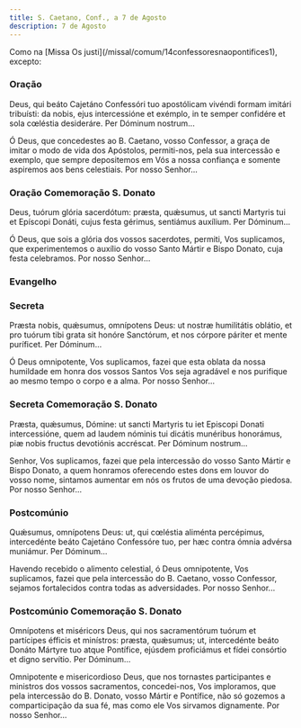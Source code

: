 ```yaml
---
title: S. Caetano, Conf., a 7 de Agosto
description: 7 de Agosto
---
```


<aside>
  Como na [Missa Os justi](/missal/comum/14confessoresnaopontifices1), excepto:
</aside>


### Oração

<div class="side-by-side not-content">

Deus, qui beáto Cajetáno Confessóri tuo apostólicam vivéndi formam imitári
    tribuísti: da nobis, ejus intercessióne et exémplo, in te semper confidére
    et sola cœléstia desideráre. Per Dóminum nostrum...

Ó Deus, que concedestes ao B. Caetano, vosso Confessor, a graça de imitar o
    modo de vida dos Apóstolos, permiti-nos, pela sua intercessão e exemplo, que
    sempre depositemos em Vós a nossa confiança e somente aspiremos aos bens
    celestiais. Por nosso Senhor...

</div>

### Oração Comemoração S. Donato

<div class="side-by-side not-content">

Deus, tuórum glória sacerdótum: præsta, quǽsumus, ut sancti Martyris tui et
    Epíscopi Donáti, cujus festa gérimus, sentiámus auxílium. Per Dóminum...

Ó Deus, que sois a glória dos vossos sacerdotes, permiti, Vos suplicamos,
    que experimentemos o auxílio do vosso Santo Mártir e Bispo Donato, cuja
    festa celebramos. Por nosso Senhor...

</div>

### Evangelho

<LinkCard
  href="/missal/pentecostes/14#evangelho"
  title="Décimo Quarto Domingo depois de Pentecostes"
/>

### Secreta

<div class="side-by-side not-content">

Præsta nobis, quǽsumus, omnípotens Deus: ut nostræ humilitátis oblátio, et
    pro tuórum tibi grata sit honóre Sanctórum, et nos córpore páriter et mente
    puríficet. Per Dóminum...

Ó Deus omnipotente, Vos suplicamos, fazei que esta oblata da nossa humildade
    em honra dos vossos Santos Vos seja agradável e nos purifique ao mesmo tempo
    o corpo e a alma. Por nosso Senhor...

</div>

### Secreta Comemoração S. Donato

<div class="side-by-side not-content">

Præsta, quǽsumus, Dómine: ut sancti Martyris tu iet Episcopi Donati
    intercessióne, quem ad laudem nóminis tui dicátis munéribus honorámus, piæ
    nobis fructus devotiónis accréscat. Per Dóminum nostrum...

Senhor, Vos suplicamos, fazei que pela intercessão do vosso Santo Mártir e
    Bispo Donato, a quem honramos oferecendo estes dons em louvor do vosso nome,
    sintamos aumentar em nós os frutos de uma devoção piedosa. Por nosso
    Senhor...

</div>

### Postcomúnio

<div class="side-by-side not-content">

Quǽsumus, omnípotens Deus: ut, qui cœléstia aliménta percépimus,
    intercedénte beáto Cajetáno Confessóre tuo, per hæc contra ómnia advérsa
    muniámur. Per Dóminum...

Havendo recebido o alimento celestial, ó Deus omnipotente, Vos suplicamos,
    fazei que pela intercessão do B. Caetano, vosso Confessor, sejamos
    fortalecidos contra todas as adversidades. Por nosso Senhor...

</div>

### Postcomúnio Comemoração S. Donato

<div class="side-by-side not-content">

Omnípotens et miséricors Deus, qui nos sacramentórum tuórum et partícipes
    éfficis et minístros: præsta, quǽsumus; ut, intercedénte beáto Donáto
    Mártyre tuo atque Pontífice, ejúsdem proficiámus et fídei consórtio et digno
    servítio. Per Dóminum...

Omnipotente e misericordioso Deus, que nos tornastes participantes e
    ministros dos vossos sacramentos, concedei-nos, Vos imploramos, que pela
    intercessão do B. Donato, vosso Mártir e Pontífice, não só gozemos a
    comparticipação da sua fé, mas como ele Vos sirvamos dignamente. Por nosso
    Senhor...

</div>
